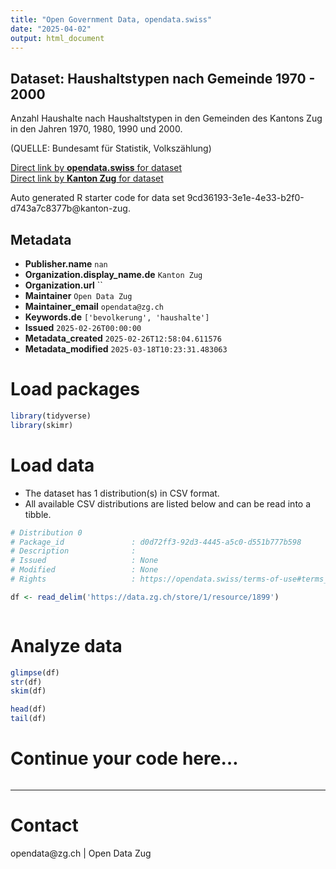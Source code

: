 ```yaml
---
title: "Open Government Data, opendata.swiss"
date: "2025-04-02"
output: html_document
---
```


## Dataset: Haushaltstypen nach Gemeinde 1970 - 2000

Anzahl Haushalte nach Haushaltstypen in den Gemeinden des Kantons Zug in den Jahren 1970, 1980, 1990 und 2000.


(QUELLE: Bundesamt für Statistik, Volkszählung)

[Direct link by **opendata.swiss** for dataset](https://opendata.swiss/de/dataset/haushaltstypen-nach-gemeinde-1970-2000)<br>
[Direct link by **Kanton Zug** for dataset]()

Auto generated R starter code for data set 9cd36193-3e1e-4e33-b2f0-d743a7c8377b@kanton-zug.

## Metadata

- **Publisher.name** `nan`
- **Organization.display_name.de** `Kanton Zug`
- **Organization.url** ``
- **Maintainer** `Open Data Zug`
- **Maintainer_email** `opendata@zg.ch`
- **Keywords.de** `['bevolkerung', 'haushalte']`
- **Issued** `2025-02-26T00:00:00`
- **Metadata_created** `2025-02-26T12:58:04.611576`
- **Metadata_modified** `2025-03-18T10:23:31.483063`


# Load packages

```r

library(tidyverse)
library(skimr)

```

# Load data

-   The dataset has 1 distribution(s) in CSV format.
-   All available CSV distributions are listed below and can be read into a tibble.

```r

# Distribution 0
# Package_id               : d0d72ff3-92d3-4445-a5c0-d551b777b598
# Description              : 
# Issued                   : None
# Modified                 : None
# Rights                   : https://opendata.swiss/terms-of-use#terms_by

df <- read_delim('https://data.zg.ch/store/1/resource/1899')



```

# Analyze data

```r

glimpse(df)
str(df)
skim(df)

head(df)
tail(df)

```

# Continue your code here...

```r

```

------------------------------------------------------------------------

# Contact

opendata@zg.ch | Open Data Zug
